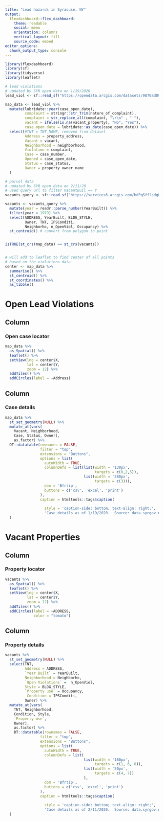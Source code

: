 ```yaml
---
title: "Lead hazards in Syracuse, NY"
output: 
  flexdashboard::flex_dashboard:
    theme: readable
    social: menu
    orientation: columns
    vertical_layout: fill
    source_code: embed 
editor_options: 
  chunk_output_type: console
---
```


```r

library(flexdashboard)
library(sf)
library(tidyverse)
library(leaflet)

# lead violations
# updated by SYR open data on 1/19/2020
lead_viol <- sf::read_sf("https://opendata.arcgis.com/datasets/9870ad89e2af406eb48e127af1429f09_0.geojson")

map_data <- lead_viol %>% 
  mutate(lubridate::year(case_open_date),
         complaint = stringr::str_trim(nature_of_complaint),
         complaint = str_replace_all(complaint, "\r\n" , " "),
         vacant = ifelse(is.na(vacant_property), "No", "Yes"),
         case_open_date = lubridate::as_date(case_open_date)) %>% 
  select(#TNT = TNT_NAME, removed from dataset
         Address = property_address,
         Vacant = vacant,
         Neighborhood = neighborhood,
         Violation = complaint,
         Case = case_number,
         Opened = case_open_date,
         Status = case_status,
         Owner = property_owner_name
  )

# parcel data
# updated by SYR open data on 2/11/20
# used query url to filter VacantBuil == Y
vacants_query <- sf::read_sf("https://services6.arcgis.com/bdPqSfflsdgFRVVM/arcgis/rest/services/Parcel_Map_Q1_2020/FeatureServer/0/query?where=VacantBuil%20%3D%20'Y'&outFields=*&outSR=4326&f=json")

vacants <- vacants_query %>% 
  mutate(year = readr::parse_number(YearBuilt)) %>% 
  filter(year < 1979) %>% 
  select(ADDRESS, YearBuilt, BLDG_STYLE,
         Owner, TNT, IPSConditi,
         Neighborho, n_OpenViol, Occupancy) %>% 
  st_centroid() # convert from polygon to point


isTRUE(st_crs(map_data) == st_crs(vacants))


# will add to leaflet to find center of all points
# based on the violations data
center <- map_data %>%
  summarise() %>%
  st_centroid() %>% 
  st_coordinates() %>% 
  as_tibble()


```


# Open Lead Violations 

Column {data-width=400}
-----------------------------------------------------------------------

### Open case locator

```r

map_data %>% 
  as_Spatial() %>% 
  leaflet() %>%
  setView(lng = center$X,
          lat = center$Y,
          zoom = 12) %>% 
  addTiles() %>% 
  addCircles(label = ~Address)

```


Column {data-width=600}
-----------------------------------------------------------------------

### Case details

```r

map_data %>% 
  st_set_geometry(NULL) %>% 
  mutate_at(vars(
    Vacant, Neighborhood,
    Case, Status, Owner),
    as.factor) %>% 
  DT::datatable(rownames = FALSE,
                filter = "top",
                extensions = "Buttons",
                options = list(
                  autoWidth = TRUE,
                  columnDefs = list(list(width = '130px', 
                                         targets = c(0,2,5)),
                                    list(width = '280px', 
                                         targets = c(3))),
                  dom = 'Bfrtip',
                  buttons = c('csv', 'excel', 'print')
                ),
                caption = htmltools::tags$caption(
                  
                  style = 'caption-side: bottom; text-align: right;',
                  'Case details as of 1/19/2020.  Source: data.syrgov.net')
  )

```


# Vacant Properties

Column {data-width=400}
-----------------------------------------------------------------------

### Property locator

```r

vacants %>% 
  as_Spatial() %>% 
  leaflet() %>%
  setView(lng = center$X,
          lat = center$Y,
          zoom = 12) %>% 
  addTiles() %>% 
  addCircles(label = ~ADDRESS,
             color = "tomato")

```

Column {data-width=600}
-----------------------------------------------------------------------

### Property details

```r

vacants %>% 
  st_set_geometry(NULL) %>% 
  select(TNT,
         Address = ADDRESS,
         `Year Built` = YearBuilt,
         Neighborhood = Neighborho,
         `Open Violations` =  n_OpenViol,
         Style = BLDG_STYLE,
         `Property use` = Occupancy,
          Condition = IPSConditi,
         Owner) %>% 
  mutate_at(vars(
    TNT, Neighborhood,
    Condition, Style,
    `Property use`,
    Owner),
    as.factor) %>% 
    DT::datatable(rownames = FALSE,
                filter = "top",
                extensions = "Buttons",
                options = list(
                  autoWidth = TRUE,
                  columnDefs = list(
                                    list(width = '180px', 
                                         targets = c(1, 6, 8)),
                                    list(width = '50px', 
                                         targets = c(4, 7))
                                    ),
                  dom = 'Bfrtip',
                  buttons = c('csv', 'excel', 'print')
                ),
                caption = htmltools::tags$caption(
                  
                  style = 'caption-side: bottom; text-align: right;',
                  'Case details as of 2/11/2020.  Source: data.syrgov.net')
  ) 

```



